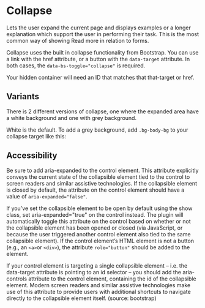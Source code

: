 
<Meta of={CollapseStories} />

# Collapse <Badges of={CollapseStories} />

<Subtitle>
Lets the user expand the current page and displays examples or a longer explanation which support the user in performing their task. This is the most common way of showing Read more in relation to forms.
</Subtitle>

<Canvas of={CollapseStories.Default} />

Collapse uses the built in collapse functionality from Bootstrap. You can use a link with the href attribute, or a button with the `data-target` attribute. In both cases, the `data-bs-toggle="collapse"` is required.

Your hidden container will need an ID that matches that that-target or href.

## Variants
There is 2 different versions of collapse, one where the expanded area have a white background and one with grey background.

White is the default. To add a grey background, add `.bg-body-bg` to your collapse target like this:

<Canvas of={CollapseStories.WithGrayBackground} />

## Accessibility
Be sure to add aria-expanded to the control element. This attribute explicitly conveys the current state of the collapsible element tied to the control to screen readers and similar assistive technologies. If the collapsible element is closed by default, the attribute on the control element should have a value of `aria-expanded="false"`.

If you’ve set the collapsible element to be open by default using the show class, set aria-expanded="true" on the control instead. The plugin will automatically toggle this attribute on the control based on whether or not the collapsible element has been opened or closed (via JavaScript, or because the user triggered another control element also tied to the same collapsible element). If the control element’s HTML element is not a button (e.g., an `<a>`or `<div>`), the attribute `role="button"` should be added to the element.

If your control element is targeting a single collapsible element – i.e. the data-target attribute is pointing to an id selector – you should add the aria-controls attribute to the control element, containing the id of the collapsible element. Modern screen readers and similar assistive technologies make use of this attribute to provide users with additional shortcuts to navigate directly to the collapsible element itself. (source: bootstrap)
